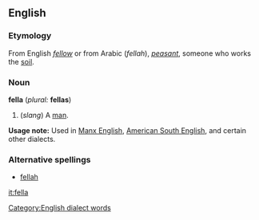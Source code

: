 ==English==

===Etymology===
From English ''[[fellow]]'' or from Arabic (''fellah''), ''[[peasant]]'', someone who works the [[soil]].
===Noun===
'''fella''' (''plural:'' '''fellas''')
# (''slang'') A [[man]].
'''Usage note:''' Used in [[w:Manx English|Manx English]], [[w:Southern American English|American South English]], and certain other dialects.
===Alternative spellings===
*[[fellah]]

[[Category:English dialect words]]
[[it:fella]]